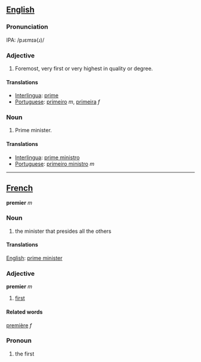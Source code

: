 == [[English]] ==

=== Pronunciation ===
IPA: /pɹɛmɪə(ɹ)/

=== Adjective ===
# Foremost, very first or very highest in quality or degree.

==== Translations ====
*[[Interlingua]]: [[prime]]
*[[Portuguese]]: [[primeiro]] ''m'', [[primeira]] ''f''

=== Noun ===
# Prime minister.

==== Translations ====
*[[Interlingua]]: [[prime ministro]]
*[[Portuguese]]: [[primeiro ministro]] ''m''

----
== [[French]] ==
'''premier''' ''m''

=== Noun ===

#the minister that presides all the others

==== Translations ====
[[English]]: [[prime minister]]

=== Adjective ===
'''premier''' ''m''
# [[first]]

====Related words====
[[première]] ''f''

=== Pronoun ===
# the first